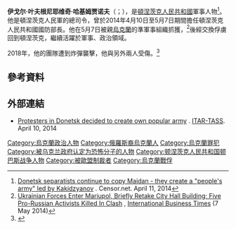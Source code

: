 {{expand|time=2014-04-22T09:10:31+00:00}}
{{Infobox military person
| honorific_prefix  = 指揮官
| name              = 伊戈尔·哈基姆贾诺夫
| honorific_suffix  = 
| native_name       = Игорь Какидзянов
| native_name_lang  = ru
| image         = Игорь Хакимзянов (cropped).jpg
| image_size    = 
| alt           = 
| caption       = 
| birth_date    ={{birth date and age|1980|07|25}}
| death_date    = <!-- {{Death date and age|YYYY|MM|DD|YYYY|MM|DD}} death date first, then birth date -->
| birth_place   = 
| death_place   = 
| placeofburial = 
| placeofburial_label = 
| placeofburial_coordinates = <!-- {{Coord|LAT|LONG|display=inline,title}} -->
| nickname      = 
| birth_name    = 
| allegiance    = [[File:Flag_of_the_Donetsk_People's_Republic.svg|22px]] [[頓涅茨克人民共和國|頓涅茨克人民共和國]]
| branch        = {{link-en|頓巴斯人民軍隊|Donbass People's Militia}}
| serviceyears  = 
| rank          = 人民軍隊司令（Commander of the People's Army）<ref name="kakidzyanov">{{cite news|url=http://en.itar-tass.com/world/727352|title=Demonstrators in Donetsk plan to create ‘people’s army’|publisher=ITAR-TASS|date=2014-04-10|accessdate=2014-04-14|archive-date=2014-11-01|archive-url=https://web.archive.org/web/20141101231836/http://en.itar-tass.com/world/727352}}</ref>
| servicenumber = <!--Do not use data from primary sources such as service records.-->
| unit          = 
| commands      = 
| battles       = [[2014年烏克蘭親俄騷亂|2014年烏克蘭親俄騷亂]]
| battles_label = 衝突和任務
| awards        =
| memorials     =
| spouse        = <!-- Add spouse if reliably sourced --> 
| relations     =
| laterwork     = 
| signature     = 
| website       = <!-- {{URL|example.com}} -->
| module        = 
}}
'''伊戈尔·叶夫根尼耶维奇·哈基姆贾诺夫'''（{{lang-ru|Игорь Евгеньевич Какидзянов}}；{{bd|1980年|7月25日|||}}），是[[頓涅茨克人民共和國|頓涅茨克人民共和國]]軍事人物<ref>[http://censor.net.ua/news/280471/donetskie_separatisty_prodoljayut_kopirovat_mayidan_sozdayut_narodnuyu_armiyu_vo_glave_s_kakidzyanovym Donetsk separatists continue to copy Maidan - they create a "people's army" led by Kakidzyanov] {{Wayback|url=http://censor.net.ua/news/280471/donetskie_separatisty_prodoljayut_kopirovat_mayidan_sozdayut_narodnuyu_armiyu_vo_glave_s_kakidzyanovym |date=20140415062942 }}. Censor.net. April 11, 2014</ref>。他是頓涅茨克人民軍的總司令，曾於2014年4月10日至5月7日期間擔任頓涅茨克人民共和國國防部長。他在5月7日被親[[烏克蘭|烏克蘭]]的準軍事組織抓獲，<ref>[http://www.ibtimes.com/ukrainian-forces-enter-mariupol-briefly-retake-city-hall-building-five-pro-russian-1581127 Ukrainian Forces Enter Mariupol, Briefly Retake City Hall Building; Five Pro-Russian Activists Killed In Clash] {{Wayback|url=http://www.ibtimes.com/ukrainian-forces-enter-mariupol-briefly-retake-city-hall-building-five-pro-russian-1581127 |date=20220421132425 }}, [[International_Business_Times|International Business Times]] (7 May 2014)</ref>後經交換俘虜回到頓涅茨克，繼續活躍於軍事、政治領域。

2018年，他的團隊遭到炸彈襲擊，他與另外兩人受傷。<ref>{{Cite web|url=https://www.znak.com/2018-09-29/v_donecke_vzorvali_kandidata_na_post_glavy_dnr|title=В Донецке взорвали кандидата на пост главы ДНР|website=www.znak.com|access-date=2019-11-03|archive-date=2022-02-27|archive-url=https://web.archive.org/web/20220227152219/https://www.znak.com/2018-09-29/v_donecke_vzorvali_kandidata_na_post_glavy_dnr}}</ref>

==參考資料==
<references/>

==外部連結==
* [http://itar-tass.com/mezhdunarodnaya-panorama/1112494 Protesters in Donetsk decided to create own popular army] {{Wayback|url=http://itar-tass.com/mezhdunarodnaya-panorama/1112494 |date=20141006184215 }}. [[ITAR-TASS|ITAR-TASS]]. April 10, 2014

{{頓巴斯戰爭}}
{{DEFAULTSORT:Kakidzyanov, Igor}}
[[Category:烏克蘭政治人物|Category:烏克蘭政治人物]]
[[Category:俄羅斯裔烏克蘭人|Category:俄羅斯裔烏克蘭人]]
[[Category:烏克蘭罪犯|Category:烏克蘭罪犯]]
[[Category:被乌克兰政府认定为恐怖分子的人物|Category:被乌克兰政府认定为恐怖分子的人物]]
[[Category:顿涅茨克人民共和国顿巴斯战争人物|Category:顿涅茨克人民共和国顿巴斯战争人物]]
[[Category:被歐盟制裁者|Category:被歐盟制裁者]]
[[Category:烏克蘭戰俘|Category:烏克蘭戰俘]]